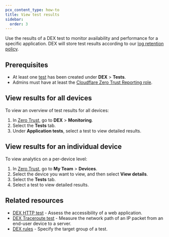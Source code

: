 ```yaml
---
pcx_content_type: how-to
title: View test results
sidebar:
  order: 3
---
```


Use the results of a DEX test to monitor availability and performance for a specific application. DEX will store test results according to our [log retention policy](/cloudflare-one/insights/logs/#log-retention).

## Prerequisites

- At least one [test](/cloudflare-one/insights/dex/tests/) has been created under **DEX** > **Tests**.
- Admins must have at least the [Cloudflare Zero Trust Reporting role](/cloudflare-one/roles-permissions/#zero-trust-roles).

## View results for all devices

To view an overview of test results for all devices:

1. In [Zero Trust](https://one.dash.cloudflare.com/), go to **DEX** > **Monitoring**.
2. Select the **Tests** tab.
3. Under **Application tests**, select a test to view detailed results.

## View results for an individual device

To view analytics on a per-device level:

1. In [Zero Trust](https://one.dash.cloudflare.com/), go to **My Team** > **Devices**.
2. Select the device you want to view, and then select **View details**.
3. Select the **Tests** tab.
4. Select a test to view detailed results.

## Related resources

- [DEX HTTP test](/cloudflare-one/insights/dex/tests/http/) - Assess the accessibility of a web application.
- [DEX Traceroute test](/cloudflare-one/insights/dex/tests/traceroute/) - Measure the network path of an IP packet from an end-user device to a server.
- [DEX rules](/cloudflare-one/insights/dex/rules/) - Specify the target group of a test.
